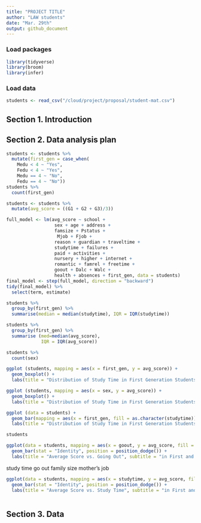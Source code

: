 ```yaml
---
title: "PROJECT TITLE"
author: "LAW students"
date: "Mar. 29th"
output: github_document
---
```


### Load packages

```r
library(tidyverse) 
library(broom)
library(infer)
```

### Load data
```r
students <- read_csv("/cloud/project/proposal/student-mat.csv")
```
## Section 1. Introduction

## Section 2. Data analysis plan

```r
students <- students %>%
  mutate(first_gen = case_when(
    Medu < 4 ~ "Yes",
    Fedu < 4 ~ "Yes",
    Medu == 4 ~ "No",
    Fedu == 4 ~ "No"))
students %>%
  count(first_gen)
```

```r
students <- students %>%
  mutate(avg_score = ((G1 + G2 + G3)/3))
```

```r
full_model <- lm(avg_score ~ school + 
                  sex + age + address + 
                  famsize + Pstatus + 
                   Mjob + Fjob + 
                  reason + guardian + traveltime +
                  studytime + failures + 
                  paid + activities +
                  nursery + higher + internet +
                  romantic + famrel + freetime +
                  goout + Dalc + Walc +
                  health + absences + first_gen, data = students)
final_model <- step(full_model, direction = "backward")
tidy(final_model) %>% 
  select(term, estimate)
```


```r
students %>% 
  group_by(first_gen) %>%
  summarise(median = median(studytime), IQR = IQR(studytime))
```
```r
students %>%
  group_by(first_gen) %>%
  summarise (med=median(avg_score),
             IQR = IQR(avg_score))
```

```r
students %>%
  count(sex)
```


```r
ggplot (students, mapping = aes(x = first_gen, y = avg_score)) +
  geom_boxplot() + 
  labs(title = "Distribution of Study Time in First Generation Students", x = "First Generation", y = "Frequency") + theme_light()
```

```r
ggplot (students, mapping = aes(x = sex, y = avg_score)) +
  geom_boxplot() + 
  labs(title = "Distribution of Study Time in First Generation Students", x = "First Generation", y = "Frequency") + theme_light()
```


```r
ggplot (data = students) +
  geom_bar(mapping = aes(x = first_gen, fill = as.character(studytime)), position = "fill") + 
  labs(title = "Distribution of Study Time in First Generation Students", x = "First Generation", y = "proportion of different study time", fill = "Study Time") 
```
```r
students
```

```r
ggplot(data = students, mapping = aes(x = goout, y = avg_score, fill = first_gen)) +
  geom_bar(stat = "Identity", position = position_dodge()) + 
  labs(title = "Average Score vs. Going Out", subtitle = "in First and non-First Generation Students", x = "Going Out", y = "Average Score", fill = "First Generation")
```

study time 
go out 
family size 
mother's job 

```r
ggplot(data = students, mapping = aes(x = studytime, y = avg_score, fill = first_gen)) +
  geom_bar(stat = "Identity", position = position_dodge()) + 
  labs(title = "Average Score vs. Study Time", subtitle = "in First and non-First Generation Students", x = "Study Time", y = "Average Score", fill = "First Generation")
```
```r

```

## Section 3. Data